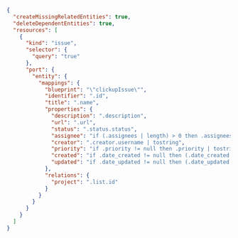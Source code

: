 ```json showLineNumbers
{
  "createMissingRelatedEntities": true,
  "deleteDependentEntities": true,
  "resources": [
    {
      "kind": "issue",
      "selector": {
        "query": "true"
      },
      "port": {
        "entity": {
          "mappings": {
            "blueprint": "\"clickupIssue\"",
            "identifier": ".id",
            "title": ".name",
            "properties": {
              "description": ".description",
              "url": ".url",
              "status": ".status.status",
              "assignee": "if (.assignees | length) > 0 then .assignees[0].username else \"\" end",
              "creator": ".creator.username | tostring",
              "priority": "if .priority != null then .priority | tostring else \" \" end",
              "created": "if .date_created != null then (.date_created | todate) else \"946684800\" | todate end",
              "updated": "if .date_updated != null then (.date_updated | todate) else \"946684800\" | todate  end"
            },
            "relations": {
              "project": ".list.id"
            }
          }
        }
      }
    }
  ]
}
```